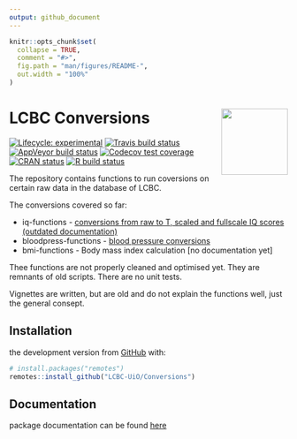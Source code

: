 ```yaml
---
output: github_document
---
```


<!-- README.md is generated from README.Rmd. Please edit that file -->

```r
knitr::opts_chunk$set(
  collapse = TRUE,
  comment = "#>",
  fig.path = "man/figures/README-",
  out.width = "100%"
)
```

# LCBC Conversions <img src="man/figures/hex.png" align="right" alt="" width="120" />
<!-- badges: start -->
  [![Lifecycle: experimental](https://img.shields.io/badge/lifecycle-experimental-orange.svg)](https://www.tidyverse.org/lifecycle/#experimental)
  [![Travis build status](https://travis-ci.org/LCBC-UiO/Conversions.svg?branch=master)](https://travis-ci.org/LCBC-UiO/Conversions)
  [![AppVeyor build status](https://ci.appveyor.com/api/projects/status/github/LCBC-UiO/Conversions?branch=master&svg=true)](https://ci.appveyor.com/project/LCBC-UiO/Conversions)
  [![Codecov test coverage](https://codecov.io/gh/LCBC-UiO/Conversions/branch/master/graph/badge.svg)](https://codecov.io/gh/LCBC-UiO/Conversions?branch=master)
  [![CRAN status](https://www.r-pkg.org/badges/version/Conversions)](https://CRAN.R-project.org/package=Conversions)
[![R build status](https://github.com/LCBC-UiO/Conversions/workflows/R-CMD-check/badge.svg)](https://github.com/LCBC-UiO/Conversions/actions)
<!-- badges: end -->

The repository contains functions to run coversions on certain raw data in the database of LCBC.

The conversions covered so far:  

- iq-functions - [conversions from raw to T, scaled and fullscale IQ scores (outdated documentation)](https://lcbc-uio.github.io/Conversions/iq.html)  
- bloodpress-functions - [blood pressure conversions](https://lcbc-uio.github.io/Conversions/bloodpress.html)    
- bmi-functions - Body mass index calculation [no documentation yet]

Thee functions are not properly cleaned and optimised yet. They are remnants of old scripts.
There are no unit tests.

Vignettes are written, but are old and do not explain the functions well, just the general consept.

## Installation
the development version from [GitHub](https://github.com/) with:

``` r
# install.packages("remotes")
remotes::install_github("LCBC-UiO/Conversions")
```

## Documentation
package documentation can be found [here](https://lcbc-uio.github.io/Conversions/)

